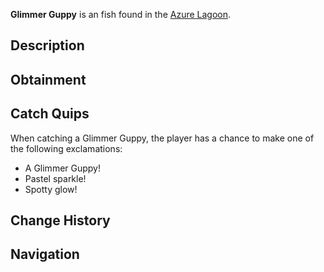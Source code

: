 {{FishInfobox
|image          = Glimmer Guppy.png
|rarity         = Unusual
|sea            = Second Sea
|location       = [[Azure Lagoon]]
|sublocation    = 
|sources        = Fishing Rod
|radar_location = 
|prog_speed     = -30
|xp             = 90
|weather        = Foggy
|time           = Day
|season         = Winter
|bait           = Flakes
|base_weight    = 96
|base_value     = 195
|weight_range   = 60
|base_chance    = 80
|base_resil     = 34
}}
'''Glimmer Guppy''' is an {{Rarity|Unusual}} fish found in the [[Azure Lagoon]].

== Description ==
{{Description|A dark pastel purple fish with pink fins and yellow spots, shimmering faintly.|Bestiary Entry}}

== Obtainment ==
{{Description|It glints where the mist cloaks the lagoon.|Bestiary Hint}}
{{Fish Availability|
Azure Lagoon
|top_rods      = 
Free Spirit Rod\265630.5\17290.37;
Trident Rod\249379.01\24759.28;
Leviathan's Fang Rod\247430\23755.45;
Azure Of Lagoon\220975.33\18080.54;
Fang of the Eclipse\187180.75\19051.34;
Fischer's Rod\135565.81\14228.28;
Plastic Rod\130304.19\14139.8;
Candy Cane Rod\115202.88\12116.89;
Nocturnal Rod\68543.26\66531.16;
Firefly Rod\179217.73\19188.02;
Astralhook Rod\183813.99\0;
Blazebringer Rod\177722.81\16952.2;
Verdant Shear Rod\170841.77\16912.39;
No-Life Rod\168554.78\15963.41;
Seraphic Rod\149338.19\14826.85;
Ethereal Prism Rod\148742.84\14231.23;
Challenger's Rod\141005.31\13276.94;
Rod Of The Forgotten Fang\137707.38\13592.21;
Depthseeker Rod\134835.07\13255.71;
Rod Of The Exalted One\132735.68\12875.22;
Avalanche Rod\125894.71\12391.38;
Volcanic Rod\125779.05\12094.35;
Zeus Rod\125027.55\12022.09;
Rod Of The Depths\124965.19\11787.3;
Steady Rod\107871.58\10732.16
|recommended   = Free Spirit Rod
}}

== Catch Quips ==
When catching a Glimmer Guppy, the player has a chance to make one of the following exclamations:
* A Glimmer Guppy!
* Pastel sparkle!
* Spotty glow!

== Change History ==
{{Change History|{{subst:Current Version}}}}

== Navigation ==
{{Fish Navbox|Azure Lagoon}}